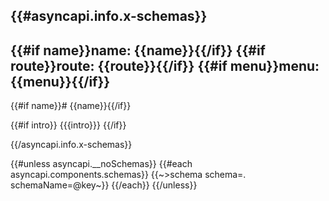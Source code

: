 {{#asyncapi.info.x-schemas}}
---
{{#if name}}name: {{name}}{{/if}}
{{#if route}}route: {{route}}{{/if}}
{{#if menu}}menu: {{menu}}{{/if}}
---
{{#if name}}# {{name}}{{/if}}

{{#if intro}}
{{{intro}}}
{{/if}}

{{/asyncapi.info.x-schemas}}

{{#unless asyncapi.__noSchemas}}
{{#each asyncapi.components.schemas}}
{{~>schema schema=. schemaName=@key~}}
{{/each}}
{{/unless}}
